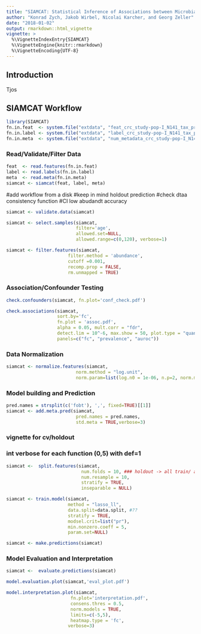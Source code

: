 ```yaml
---
title: "SIAMCAT: Statistical Inference of Associations between Microbial Communities And host phenoTypes"
author: "Konrad Zych, Jakob Wirbel, Nicolai Karcher, and Georg Zeller"
date: "2018-01-02"
output: rmarkdown::html_vignette
vignette: >
  %\VignetteIndexEntry{SIAMCAT}
  %\VignetteEngine{knitr::rmarkdown}
  %\VignetteEncoding{UTF-8}
---
```


## Introduction

Tjos 

## SIAMCAT Workflow

```r
library(SIAMCAT)
fn.in.feat  <- system.file("extdata", "feat_crc_study-pop-I_N141_tax_profile_mocat_bn_specI_clusters.tsv", package = "SIAMCAT")
fn.in.label <- system.file("extdata", "label_crc_study-pop-I_N141_tax_profile_mocat_bn_specI_clusters.tsv", package = "SIAMCAT")
fn.in.meta  <- system.file("extdata", "num_metadata_crc_study-pop-I_N141_tax_profile_mocat_bn_specI_clusters.tsv", package = "SIAMCAT")
```

### Read/Validate/Filter Data

```r
feat  <- read.features(fn.in.feat)
label <- read.labels(fn.in.label)
meta  <- read.meta(fn.in.meta)
siamcat <- siamcat(feat, label, meta)
```
#add workflow from a disk
#keep in mind holdout prediction
#check dtaa consistency function
#CI low abudandt accuracy
```r
siamcat <- validate.data(siamcat)
```

```r
siamcat <- select.samples(siamcat, 
                          filter='age', 
                          allowed.set=NULL, 
                          allowed.range=c(0,120), verbose=1)

```

```r
siamcat <- filter.features(siamcat,  
                       filter.method = 'abundance', 
                       cutoff =0.001, 
                       recomp.prop = FALSE, 
                       rm.unmapped = TRUE)
```

### Association/Confounder Testing

```r
check.confounders(siamcat, fn.plot='conf_check.pdf')
```

```r
check.associations(siamcat,
                   sort.by='fc',
                   fn.plot = 'assoc.pdf',
                   alpha = 0.05, mult.corr = "fdr",
                   detect.lim = 10^-6, max.show = 50, plot.type = "quantile.box",
                   panels=c("fc", "prevalence", "auroc"))
```

### Data Normalization

```r
siamcat <- normalize.features(siamcat, 
                          norm.method = "log.unit", 
                          norm.param=list(log.n0 = 1e-06, n.p=2, norm.margin=1))
```

### Model building and Prediction

```r
pred.names = strsplit(c('fobt'), ',', fixed=TRUE)[[1]]
siamcat <- add.meta.pred(siamcat, 
                          pred.names = pred.names, 
                          std.meta = TRUE,verbose=3)
```
### vignette for cv/holdout
### int verbose for each function (0,5) with def=1
```r
siamcat <-  split.features(siamcat, 
                            num.folds = 10, ### holdout -> all train/ all test etc, cross-validation/holdout -> make rest defaults
                            num.resample = 10, 
                            stratify = TRUE, 
                            inseparable = NULL)
```

```r
siamcat <- train.model(siamcat, 
                       method = "lasso_ll",
                       data.split=data.split, #??
                       stratify = TRUE,
                       modsel.crit=list("pr"),  
                       min.nonzero.coeff = 5,
                       param.set=NULL)
```

```r
siamcat <- make.predictions(siamcat)
```

### Model Evaluation and Interpretation

```r
siamcat <-  evaluate.predictions(siamcat)

model.evaluation.plot(siamcat,'eval_plot.pdf')
```

```r
model.interpretation.plot(siamcat,
                        fn.plot='interpretation.pdf',
                        consens.thres = 0.5,
                        norm.models = TRUE,
                        limits=c(-5,5),
                        heatmap.type = 'fc',
                       verbose=3)
```
